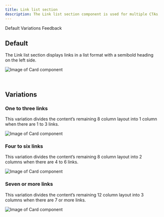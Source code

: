 ```yaml
---
title: Link list section
description: The Link list section component is used for multiple CTAs, with options for vertical and horizontal lists and varying CTA styling.
---
```



<ComponentDescription name="Link list section" type="ui" />

<AnchorLinks>

<AnchorLink>Default</AnchorLink>
<AnchorLink>Variations</AnchorLink>
<AnchorLink>Feedback</AnchorLink>

</AnchorLinks>

<ResourceLinks name="Link list section" type="ui" />

## Default

The Link list section displays links in a list format with a semibold heading on the left side.

<Row>
<Column colMd={8} colLg={8}>

![Image of Card component](../../images/component/link-list-section/link-list-section-default.jpg)

</Column>
</Row>

<br />

## Variations

### One to three links

This variation divides the content’s remaining 8 column layout into 1 column when there are 1 to 3 links.

<Row>
<Column colMd={8} colLg={8}>

![Image of Card component](../../images/component/link-list-section/link-list-section-one-to-three-links.jpg)

</Column>
</Row>

### Four to six links

This variation divides the content’s remaining 8 column layout into 2 columns when there are 4 to 6 links.

<Row>
<Column colMd={8} colLg={8}>

![Image of Card component](../../images/component/link-list-section/link-list-section-four-to-six-links.jpg)

</Column>
</Row>

### Seven or more links

This variation divides the content’s remaining 12 column layout into 3 columns when there are 7 or more links.

<Row>
<Column colMd={8} colLg={8}>

![Image of Card component](../../images/component/link-list-section/link-list-section-seven-or-more-links.jpg)

</Column>
</Row>

<ComponentFooter name="Link list section" type="ui" />
